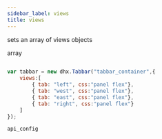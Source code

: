 ```yaml
---
sidebar_label: views
title: views
---
```



          


<Short>
 
sets an array of views objects





</Short>



<Type>
 array


</Type>


~~~js
 
var tabbar = new dhx.Tabbar("tabbar_container",{
    views:[
        { tab: "left", css:"panel flex"},
        { tab: "west", css:"panel flex"},
        { tab: "east", css:"panel flex"},
        { tab: "right", css:"panel flex"}
    ]
});


~~~
	api_config

<Descr>
 





</Descr>

